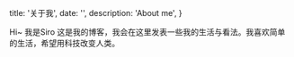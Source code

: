 
  title: '关于我',
  date: '',
  description: 'About me',
}

Hi~ 我是Siro 这是我的博客，我会在这里发表一些我的生活与看法。我喜欢简单的生活，希望用科技改变人类。

